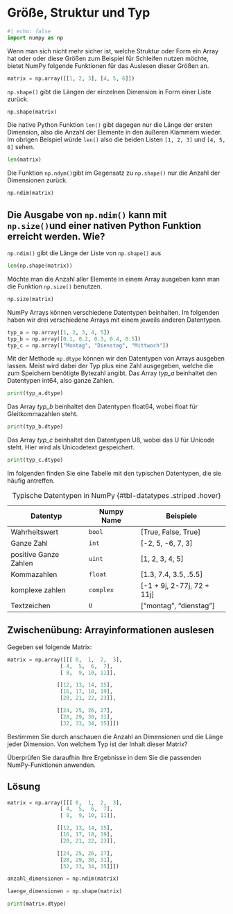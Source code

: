 # Größe, Struktur und Typ

```python
#| echo: false
import numpy as np
```

Wenn man sich nicht mehr sicher ist, welche Struktur oder Form ein Array hat oder 
oder diese Größen zum Beispiel für Schleifen nutzen möchte, bietet NumPy 
folgende Funktionen für das Auslesen dieser Größen an.

```python
matrix = np.array([[1, 2, 3], [4, 5, 6]])
```

`np.shape()` gibt die Längen der einzelnen Dimension in Form einer Liste zurück. 
```python
np.shape(matrix)
```

Die native Python Funktion `len()` gibt dagegen nur die Länge der ersten 
Dimension, also die Anzahl der Elemente in den äußeren Klammern wieder. 
Im obrigen Beispiel würde `len()` also die beiden Listen `[1, 2, 3]` und 
`[4, 5, 6]` sehen.

```python
len(matrix)
```

Die Funktion `np.ndym()`gibt im Gegensatz zu `np.shape()` nur die Anzahl der 
Dimensionen zurück. 

```python
np.ndim(matrix)
```

::: {.callout-tip collapse="true"}
## Die Ausgabe von `np.ndim()` kann mit `np.size()`und einer nativen Python Funktion erreicht werden. Wie?

`np.ndim()` gibt die Länge der Liste von `np.shape()` aus
```python
len(np.shape(matrix))
```
:::

Möchte man die Anzahl aller Elemente in einem Array ausgeben kann man die 
Funktion `np.size()` benutzen.

```python
np.size(matrix)
```

NumPy Arrays können verschiedene Datentypen beinhalten. Im folgenden haben wir 
drei verschiedene Arrays mit einem jeweils anderen Datentypen.

```python
typ_a = np.array([1, 2, 3, 4, 5])
typ_b = np.array([0.1, 0.2, 0.3, 0.4, 0.5])
typ_c = np.array(["Montag", "Dienstag", "Mittwoch"])
```

Mit der Methode `np.dtype` können wir den Datentypen von Arrays ausgeben lassen. 
Meist wird dabei der Typ plus eine Zahl ausgegeben, welche die zum Speichern 
benötigte Bytezahl angibt. Das Array *typ_a* beinhaltet den Datentypen int64, 
also ganze Zahlen.

```python
print(typ_a.dtype)
```

Das Array *typ_b* beinhaltet den Datentypen float64, wobei float für 
Gleitkommazahlen steht.

```python
print(typ_b.dtype)
```

Das Array *typ_c* beinhaltet den Datentypen U8, wobei das U für Unicode steht. 
Hier wird als Unicodetext gespeichert.

```python
print(typ_c.dtype)
```

Im folgenden finden Sie eine Tabelle mit den typischen Datentypen, die sie 
häufig antreffen.

| Datentyp              | Numpy Name | Beispiele                  |
|-----------------------|------------|----------------------------|
| Wahrheitswert         | `bool`     | [True, False, True]        |
| Ganze Zahl            | `int`      | [-2, 5, -6, 7, 3]          |
| positive Ganze Zahlen | `uint`     | [1, 2, 3, 4, 5]            |
| Kommazahlen           | `float`    | [1.3, 7.4, 3.5, .5.5]      |
| komplexe zahlen       | `complex`  | [-1 + 9j, 2-77j, 72 + 11j] |
| Textzeichen           | `U`        | ["montag", "dienstag"]     |

: Typische Datentypen in NumPy {#tbl-datatypes .striped .hover}

::: {.callout-tip collapse="true"}

## Zwischenübung: Arrayinformationen auslesen

Gegeben sei folgende Matrix: 

```python
matrix = np.array([[[ 0,  1,  2,  3],
                 [ 4,  5,  6,  7],
                 [ 8,  9, 10, 11]],

                [[12, 13, 14, 15],
                 [16, 17, 18, 19],
                 [20, 21, 22, 23]],

                [[24, 25, 26, 27],
                 [28, 29, 30, 31],
                 [32, 33, 34, 35]]])
```

Bestimmen Sie durch anschauen die Anzahl an Dimensionen und die Länge jeder 
Dimension. Von welchem Typ ist der Inhalt dieser Matrix?

Überprüfen Sie daraufhin Ihre Ergebnisse in dem Sie die passenden NumPy-Funktionen
anwenden.

::: {.callout-caution icon="false" collapse="true"}

## Lösung

```python
matrix = np.array([[[ 0,  1,  2,  3],
                 [ 4,  5,  6,  7],
                 [ 8,  9, 10, 11]],

                [[12, 13, 14, 15],
                 [16, 17, 18, 19],
                 [20, 21, 22, 23]],

                [[24, 25, 26, 27],
                 [28, 29, 30, 31],
                 [32, 33, 34, 35]]])

anzahl_dimensionen = np.ndim(matrix)

laenge_dimensionen = np.shape(matrix)

print(matrix.dtype)
```

:::

:::
